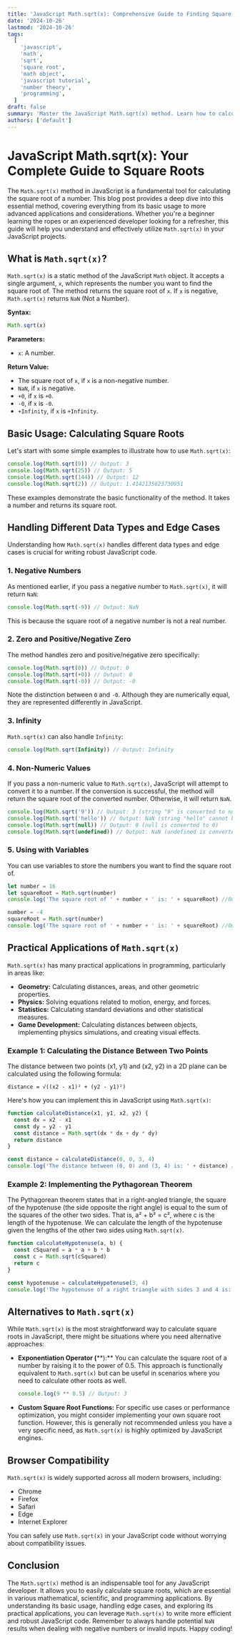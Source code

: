 ```yaml
---
title: 'JavaScript Math.sqrt(x): Comprehensive Guide to Finding Square Roots'
date: '2024-10-26'
lastmod: '2024-10-26'
tags:
  [
    'javascript',
    'math',
    'sqrt',
    'square root',
    'math object',
    'javascript tutorial',
    'number theory',
    'programming',
  ]
draft: false
summary: 'Master the JavaScript Math.sqrt(x) method. Learn how to calculate square roots effectively with comprehensive examples, explore edge cases, and understand its applications in various programming scenarios.'
authors: ['default']
---
```


# JavaScript Math.sqrt(x): Your Complete Guide to Square Roots

The `Math.sqrt(x)` method in JavaScript is a fundamental tool for calculating the square root of a number. This blog post provides a deep dive into this essential method, covering everything from its basic usage to more advanced applications and considerations. Whether you're a beginner learning the ropes or an experienced developer looking for a refresher, this guide will help you understand and effectively utilize `Math.sqrt(x)` in your JavaScript projects.

## What is `Math.sqrt(x)`?

`Math.sqrt(x)` is a static method of the JavaScript `Math` object. It accepts a single argument, `x`, which represents the number you want to find the square root of. The method returns the square root of `x`. If `x` is negative, `Math.sqrt(x)` returns `NaN` (Not a Number).

**Syntax:**

```javascript
Math.sqrt(x)
```

**Parameters:**

- `x`: A number.

**Return Value:**

- The square root of `x`, if `x` is a non-negative number.
- `NaN`, if `x` is negative.
- `+0`, if `x` is `+0`.
- `-0`, if `x` is `-0`.
- `+Infinity`, if `x` is `+Infinity`.

## Basic Usage: Calculating Square Roots

Let's start with some simple examples to illustrate how to use `Math.sqrt(x)`:

```javascript
console.log(Math.sqrt(9)) // Output: 3
console.log(Math.sqrt(25)) // Output: 5
console.log(Math.sqrt(144)) // Output: 12
console.log(Math.sqrt(2)) // Output: 1.4142135623730951
```

These examples demonstrate the basic functionality of the method. It takes a number and returns its square root.

## Handling Different Data Types and Edge Cases

Understanding how `Math.sqrt(x)` handles different data types and edge cases is crucial for writing robust JavaScript code.

### 1. Negative Numbers

As mentioned earlier, if you pass a negative number to `Math.sqrt(x)`, it will return `NaN`:

```javascript
console.log(Math.sqrt(-9)) // Output: NaN
```

This is because the square root of a negative number is not a real number.

### 2. Zero and Positive/Negative Zero

The method handles zero and positive/negative zero specifically:

```javascript
console.log(Math.sqrt(0)) // Output: 0
console.log(Math.sqrt(+0)) // Output: 0
console.log(Math.sqrt(-0)) // Output: -0
```

Note the distinction between `0` and `-0`. Although they are numerically equal, they are represented differently in JavaScript.

### 3. Infinity

`Math.sqrt(x)` can also handle `Infinity`:

```javascript
console.log(Math.sqrt(Infinity)) // Output: Infinity
```

### 4. Non-Numeric Values

If you pass a non-numeric value to `Math.sqrt(x)`, JavaScript will attempt to convert it to a number. If the conversion is successful, the method will return the square root of the converted number. Otherwise, it will return `NaN`.

```javascript
console.log(Math.sqrt('9')) // Output: 3 (string "9" is converted to number 9)
console.log(Math.sqrt('hello')) // Output: NaN (string "hello" cannot be converted to a number)
console.log(Math.sqrt(null)) // Output: 0 (null is converted to 0)
console.log(Math.sqrt(undefined)) // Output: NaN (undefined is converted to NaN)
```

### 5. Using with Variables

You can use variables to store the numbers you want to find the square root of.

```javascript
let number = 16
let squareRoot = Math.sqrt(number)
console.log('The square root of ' + number + ' is: ' + squareRoot) //Output: The square root of 16 is: 4

number = -4
squareRoot = Math.sqrt(number)
console.log('The square root of ' + number + ' is: ' + squareRoot) //Output: The square root of -4 is: NaN
```

## Practical Applications of `Math.sqrt(x)`

`Math.sqrt(x)` has many practical applications in programming, particularly in areas like:

- **Geometry:** Calculating distances, areas, and other geometric properties.
- **Physics:** Solving equations related to motion, energy, and forces.
- **Statistics:** Calculating standard deviations and other statistical measures.
- **Game Development:** Calculating distances between objects, implementing physics simulations, and creating visual effects.

### Example 1: Calculating the Distance Between Two Points

The distance between two points (x1, y1) and (x2, y2) in a 2D plane can be calculated using the following formula:

`distance = √((x2 - x1)² + (y2 - y1)²) `

Here's how you can implement this in JavaScript using `Math.sqrt(x)`:

```javascript
function calculateDistance(x1, y1, x2, y2) {
  const dx = x2 - x1
  const dy = y2 - y1
  const distance = Math.sqrt(dx * dx + dy * dy)
  return distance
}

const distance = calculateDistance(0, 0, 3, 4)
console.log('The distance between (0, 0) and (3, 4) is: ' + distance) // Output: The distance between (0, 0) and (3, 4) is: 5
```

### Example 2: Implementing the Pythagorean Theorem

The Pythagorean theorem states that in a right-angled triangle, the square of the hypotenuse (the side opposite the right angle) is equal to the sum of the squares of the other two sides. That is, a² + b² = c², where c is the length of the hypotenuse. We can calculate the length of the hypotenuse given the lengths of the other two sides using `Math.sqrt(x)`.

```javascript
function calculateHypotenuse(a, b) {
  const cSquared = a * a + b * b
  const c = Math.sqrt(cSquared)
  return c
}

const hypotenuse = calculateHypotenuse(3, 4)
console.log('The hypotenuse of a right triangle with sides 3 and 4 is: ' + hypotenuse) // Output: The hypotenuse of a right triangle with sides 3 and 4 is: 5
```

## Alternatives to `Math.sqrt(x)`

While `Math.sqrt(x)` is the most straightforward way to calculate square roots in JavaScript, there might be situations where you need alternative approaches:

- **Exponentiation Operator (**\*\*):\*\* You can calculate the square root of a number by raising it to the power of 0.5. This approach is functionally equivalent to `Math.sqrt(x)` but can be useful in scenarios where you need to calculate other roots as well.

  ```javascript
  console.log(9 ** 0.5) // Output: 3
  ```

- **Custom Square Root Functions:** For specific use cases or performance optimization, you might consider implementing your own square root function. However, this is generally not recommended unless you have a very specific need, as `Math.sqrt(x)` is highly optimized by JavaScript engines.

## Browser Compatibility

`Math.sqrt(x)` is widely supported across all modern browsers, including:

- Chrome
- Firefox
- Safari
- Edge
- Internet Explorer

You can safely use `Math.sqrt(x)` in your JavaScript code without worrying about compatibility issues.

## Conclusion

The `Math.sqrt(x)` method is an indispensable tool for any JavaScript developer. It allows you to easily calculate square roots, which are essential in various mathematical, scientific, and programming applications. By understanding its basic usage, handling edge cases, and exploring its practical applications, you can leverage `Math.sqrt(x)` to write more efficient and robust JavaScript code. Remember to always handle potential `NaN` results when dealing with negative numbers or invalid inputs. Happy coding!
